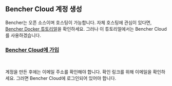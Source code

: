 ## Bencher Cloud 계정 생성

Bencher는 오픈 소스이며 호스팅이 가능합니다.
자체 호스팅에 관심이 있다면, [Bencher Docker 튜토리얼](/ko/docs/tutorial/docker/)을 확인하세요.
그러나 이 튜토리얼에서는 Bencher Cloud를 사용하겠습니다.


### <a id="signup-for-bencher-cloud" href="/auth/signup" target="_blank">Bencher Cloud에 가입</a>
<br />

계정을 만든 후에는 이메일 주소를 확인해야 합니다.
확인 링크를 위해 이메일을 확인하세요.
그러면 Bencher Cloud에 로그인되어 있어야 합니다.